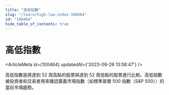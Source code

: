 ```yaml
---
title: "高低指數"
slug: "/learn/high-low-index-100464"
id: "100464"
hide_table_of_contents: true
---
```



# 高低指數

<ArticleMeta id={100464} updatedAt={'2023-09-26 13:58:47'} />
<div className='border-solid border-b border-t-0 my-4 border-[var(--ifm-color-gray-300)]' />

高低指數是將達到 52 周高點的股票與達到 52 周低點的股票進行比較。高低指數被投資者和交易者用來確認廣義市場指數（如標準普爾 500 指數（S&P 500））的當前市場趨勢。
